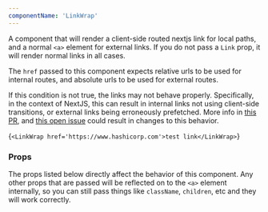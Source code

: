 ```yaml
---
componentName: 'LinkWrap'
---
```


A component that will render a client-side routed nextjs link for local paths, and a normal `<a>` element for external links. If you do not pass a `Link` prop, it will render normal links in all cases.

The `href` passed to this component expects relative urls to be used for internal routes, and absolute urls to be used for external routes.

If this condition is not true, the links may not behave properly. Specifically, in the context of NextJS, this can result in internal links not using client-side transitions, or external links being erroneously prefetched. More info in [this PR](https://github.com/zeit/next.js/pull/8231), and [this open issue](https://github.com/zeit/next.js/issues/8555) could result in changes to this behavior.

<LiveComponent>{`<LinkWrap href='https://www.hashicorp.com'>test link</LinkWrap>`}</LiveComponent>

### Props

The props listed below directly affect the behavior of this component. Any other props that are passed will be reflected on to the `<a>` element internally, so you can still pass things like `className`, `children`, etc and they will work correctly.

<PropsTable props={componentProps} />
